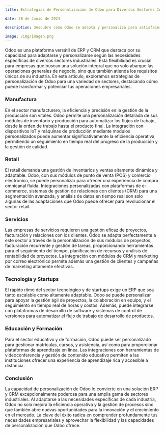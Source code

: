 ```yaml
---
title: Estrategias de Personalización de Odoo para Diversos Sectores Industriales

date: 28 de Junio de 2024

description: Descubre cómo Odoo se adapta y personaliza para satisfacer las necesidades únicas de diversos sectores industriales, desde la manufactura y el retail hasta los servicios y la tecnología.

image: /img/imagen.png
---
```


Odoo es una plataforma versátil de ERP y CRM que destaca por su capacidad para adaptarse y personalizarse según las necesidades específicas de diversos sectores industriales. Esta flexibilidad es crucial para empresas que buscan una solución integral que no solo abarque las operaciones generales de negocio, sino que también atienda los requisitos únicos de su industria. En este artículo, exploramos estrategias de personalización de Odoo para una variedad de sectores, destacando cómo puede transformar y potenciar tus operaciones empresariales.

### **Manufactura**

En el sector manufacturero, la eficiencia y precisión en la gestión de la producción son vitales. Odoo permite una personalización detallada de sus módulos de inventario y producción para automatizar los flujos de trabajo, desde la orden de trabajo hasta el producto final. La integración con dispositivos IoT y máquinas de producción mediante módulos personalizados puede aumentar significativamente la eficiencia operativa, permitiendo un seguimiento en tiempo real del progreso de la producción y la gestión de calidad.

### **Retail**

El retail demanda una gestión de inventarios y ventas altamente dinámica y adaptable. Odoo, con sus módulos de punto de venta (POS) y comercio electrónico, se puede personalizar para ofrecer una experiencia de compra omnicanal fluida. Integraciones personalizadas con plataformas de e-commerce, sistemas de gestión de relaciones con clientes (CRM) para una segmentación avanzada, y análisis de datos en tiempo real son solo algunas de las adaptaciones que Odoo puede ofrecer para revolucionar el sector retail.

### **Servicios**

Las empresas de servicios requieren una gestión eficaz de proyectos, facturación y relaciones con los clientes. Odoo se adapta perfectamente a este sector a través de la personalización de sus módulos de proyectos, facturación recurrente y gestión de tareas, proporcionando herramientas para el seguimiento del tiempo, planificación de recursos y análisis de rentabilidad de proyectos. La integración con módulos de CRM y marketing por correo electrónico permite además una gestión de clientes y campañas de marketing altamente efectivas.

### **Tecnología y Startups**

El rápido ritmo del sector tecnológico y de startups exige un ERP que sea tanto escalable como altamente adaptable. Odoo se puede personalizar para apoyar la gestión ágil de proyectos, la colaboración en equipo, y el seguimiento en tiempo real de horas y costos. Además, puede integrarse con plataformas de desarrollo de software y sistemas de control de versiones para automatizar el flujo de trabajo de desarrollo de productos.

### **Educación y Formación**

Para el sector educativo y de formación, Odoo puede ser personalizado para gestionar matrículas, cursos, y asistencia, así como para proporcionar plataformas de aprendizaje en línea. Las integraciones con herramientas de videoconferencia y gestión de contenido educativo permiten a las instituciones ofrecer una experiencia de aprendizaje rica y accesible a distancia.

### **Conclusión**

La capacidad de personalización de Odoo lo convierte en una solución ERP y CRM excepcionalmente poderosa para una amplia gama de sectores industriales. Al adaptarse a las necesidades específicas de cada industria, Odoo no solo mejora la eficiencia operativa y la gestión de procesos sino que también abre nuevas oportunidades para la innovación y el crecimiento en el mercado. La clave del éxito radica en comprender profundamente tus necesidades empresariales y aprovechar la flexibilidad y las capacidades de personalización que Odoo ofrece.